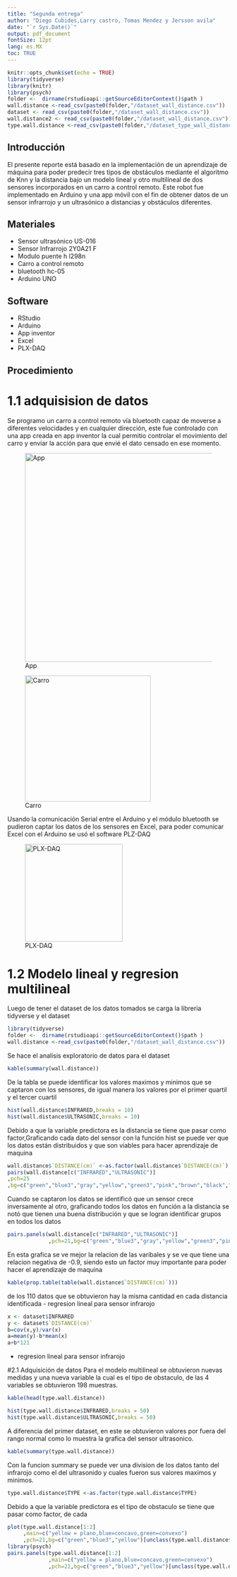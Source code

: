 ```yaml
---
title: "Segunda entrega"
author: "Diego Cubides,Larry castro, Tomas Mendez y Jersson avila"
date: "`r Sys.Date()`"
output: pdf_document
fontSize: 12pt
lang: es.MX
toc: TRUE
---
```


```r
knitr::opts_chunk$set(echo = TRUE)
library(tidyverse) 
library(knitr)
library(psych)
folder <-  dirname(rstudioapi::getSourceEditorContext()$path )
wall.distance <-read_csv(paste0(folder,"/dataset_wall_distance.csv"))
dataset <- read_csv(paste0(folder,"/dataset_wall_distance.csv"))
wall.distance2 <- read_csv(paste0(folder,"/dataset_wall_distance.csv"))
type.wall.distance <-read_csv(paste0(folder,"/dataset_type_wall_distance.csv"))
```

## Introducción

El presente reporte está basado en la implementación de un aprendizaje de máquina para poder predecir tres tipos de obstáculos mediante el algoritmo de Knn y la distancia bajo un modelo lineal y otro multilíneal de dos sensores incorporados en un carro a control remoto. Este robot fue implementado en Arduino y una app móvil con el fin de obtener datos de un sensor infrarrojo y un ultrasónico a distancias y obstáculos diferentes.

## Materiales

-   Sensor ultrasónico US-016
-   Sensor Infrarrojo 2Y0A21 F
-   Modulo puente h l298n
-   Carro a control remoto
-   bluetooth hc-05
-   Arduino UNO

## Software

-   RStudio
-   Arduino
-   App inventor
-   Excel
-   PLX-DAQ

## Procedimiento

# 1.1 adquisision de datos

Se programo un carro a control remoto vía bluetooth capaz de moverse a diferentes velocidades y en cualquier dirección, este fue controlado con una app creada en app inventor la cual permitio controlar el movimiento del carro y enviar la acción para que envié el dato censado en ese momento.

<div>

<p style="text-align:center;">

![App](app.png){width="472"}

</p>

</div>

<div>

<p style="text-align:center;">

![Carro](carro.png){withd="1%" width="285"}

</p>

</div>

Usando la comunicación Serial entre el Arduino y el módulo bluetooth se pudieron captar los datos de los sensores en Excel, para poder comunicar Excel con el Arduino se usó el software PLZ-DAQ

<div>

<p style="text-align:center;">

![PLX-DAQ](plx.png){withd="1%" width="221"}

</p>

</div>

# 1.2 Modelo lineal y regresion multilineal
Luego de tener el dataset de los datos tomados se carga la libreria tidyverse y el dataset
```r
library(tidyverse)
folder <-  dirname(rstudioapi::getSourceEditorContext()$path )
wall.distance <-read_csv(paste0(folder,"/dataset_wall_distance.csv"))


```
Se hace el analisis exploratorio de datos para el dataset 

```r

kable(summary(wall.distance))
```
De la tabla se puede identificar los valores maximos y minimos que se captaron con los sensores, de igual manera los valores por el primer quartil y el tercer cuartil
```r
hist(wall.distance$INFRARED,breaks = 10)
hist(wall.distance$ULTRASONIC,breaks = 10)

```
Debido a que la variable predictora es la distancia se tiene que pasar como factor,Graficando cada dato del sensor con la función hist se puede ver que los datos están distribuidos y que son viables para hacer aprendizaje de maquina
```r
wall.distance$`DISTANCE(cm)` <-as.factor(wall.distance$`DISTANCE(cm)`)
pairs(wall.distance[c("INFRARED","ULTRASONIC")]
,pch=25
,bg=c("green","blue3","gray","yellow","green3","pink","brown","black","red","orange")[unclass(wall.distance$`DISTANCE(cm)`)])

```
Cuando se captaron los datos se identificó que un sensor crece inversamente al otro, graficando todos los datos en función a la distancia se notó que tienen una buena distribución y que se logran identificar grupos en todos los datos
```r
pairs.panels(wall.distance[c("INFRARED","ULTRASONIC")]
             ,pch=21,bg=c("green","blue3","gray","yellow","green3","pink","brown","black","red","orange")[unclass(wall.distance$`DISTANCE(cm)`)])
```
En esta grafica se ve mejor la relacion de las varibales y se ve que tiene una relacion negativa de -0.9, siendo esto un factor muy importante para poder hacer el aprendizaje de maquina 

```r
kable(prop.table(table(wall.distance$`DISTANCE(cm)`)))
```
de los 110 datos que se obtuvieron hay la misma cantidad en cada distancia identificada
- regresion lineal para sensor infrarojo
```r

x <- dataset$INFRARED
y <- dataset$`DISTANCE(cm)`
b=cov(x,y)/var(x)
a=mean(y)-b*mean(x)
a+b*121
```
- regresion lineal para sensor infrarojo

#2.1 Adquisición de datos 
Para el modelo multilineal se obtuvieron nuevas medidas y una nueva variable la cual es el tipo de obstaculo, de las 4 variables se obtuvieron 198 muestras.
```r
kable(head(type.wall.distance))
```
```r
hist(type.wall.distance$INFRARED,breaks = 50)
hist(type.wall.distance$ULTRASONIC,breaks = 50)
```
A diferencia del primer dataset, en este se obtuvieron valores por fuera del rango normal como lo muestra la grafica del sensor ultrasonico.
```r
kable(summary(type.wall.distance))
```
Con la funcion summary se puede ver una division de los datos tanto del infrarojo como el del ultrasonido y cuales fueron sus valores maximos y minimos.
```r
type.wall.distance$TYPE <-as.factor(type.wall.distance$TYPE)

```
Debido a que la variable predictora es el tipo de obstaculo se tiene que pasar como factor, de cada 
```r
plot(type.wall.distance[1:2]
     ,main=c("yellow = plano,blue=concavo,green=convexo")
     ,pch=21,bg=c("green","blue3","yellow")[unclass(type.wall.distance$TYPE)])
library(psych)
pairs.panels(type.wall.distance[1:2]
             ,main=c("yellow = plano,blue=concavo,green=convexo")
             ,pch=21,bg=c("green","blue3","yellow")[unclass(type.wall.distance$TYPE)])
```

